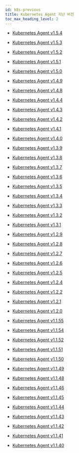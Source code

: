 ```yaml
---
id: k8s-previous
title: Kubernetes Agent 지난 버전
toc_max_heading_level: 2
---
```


* [Kubernetes Agent v1.5.4](k8s-1_5_4)

* [Kubernetes Agent v1.5.3](k8s-1_5_3)

* [Kubernetes Agent v1.5.2](k8s-1_5_2)

* [Kubernetes Agent v1.5.1](k8s-1_5_1)

* [Kubernetes Agent v1.5.0](k8s-1_5_0)

* [Kubernetes Agent v1.4.9](k8s-1_4_9)

* [Kubernetes Agent v1.4.8](k8s-1_4_8)

* [Kubernetes Agent v1.4.4](k8s-1_4_4)

* [Kubernetes Agent v1.4.3](k8s-1_4_3)

* [Kubernetes Agent v1.4.2](k8s-1_4_2)

* [Kubernetes Agent v1.4.1](k8s-1_4_1)

* [Kubernetes Agent v1.4.0](k8s-1_4_0)

* [Kubernetes Agent v1.3.9](k8s-1_3_9)

* [Kubernetes Agent v1.3.8](k8s-1_3_8)

* [Kubernetes Agent v1.3.7](k8s-1_3_7)

* [Kubernetes Agent v1.3.6](k8s-1_3_6)

* [Kubernetes Agent v1.3.5](k8s-1_3_5)

* [Kubernetes Agent v1.3.4](k8s-1_3_4)

* [Kubernetes Agent v1.3.3](k8s-1_3_3)

* [Kubernetes Agent v1.3.2](k8s-1_3_2)

* [Kubernetes Agent v1.3.1](k8s-1_3_1)

* [Kubernetes Agent v1.2.9](k8s-1_2_9)

* [Kubernetes Agent v1.2.8](k8s-1_2_8)

* [Kubernetes Agent v1.2.7](k8s-1_2_7)

* [Kubernetes Agent v1.2.6](k8s-1_2_6)

* [Kubernetes Agent v1.2.5](k8s-1_2_5)

* [Kubernetes Agent v1.2.4](k8s-1_2_4)

* [Kubernetes Agent v1.2.2](k8s-1_2_2)

* [Kubernetes Agent v1.2.1](k8s-1_2_1)

* [Kubernetes Agent v1.2.0](k8s-1_2_0)

* [Kubernetes Agent v1.1.55](k8s-1_1_55)

* [Kubernetes Agent v1.1.54](k8s-1_1_54)

* [Kubernetes Agent v1.1.52](k8s-1_1_52)

* [Kubernetes Agent v1.1.51](k8s-1_1_51)

* [Kubernetes Agent v1.1.50](k8s-1_1_50)

* [Kubernetes Agent v1.1.49](k8s-1_1_49)

* [Kubernetes Agent v1.1.48](k8s-1_1_48)

* [Kubernetes Agent v1.1.46](k8s-1_1_46)

* [Kubernetes Agent v1.1.45](k8s-1_1_45)

* [Kubernetes Agent v1.1.44](k8s-1_1_44)

* [Kubernetes Agent v1.1.43](k8s-1_1_43)

* [Kubernetes Agent v1.1.42](k8s-1_1_42)

* [Kubernetes Agent v1.1.41](k8s-1_1_41)

* [Kubernetes Agent v1.1.40](k8s-1_1_40)